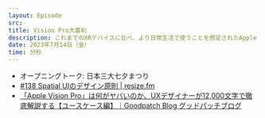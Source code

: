 ```yaml
---
layout: Episode
src: 
title: Vision Pro大喜利
description: これまでのXRデバイスに比べ、より日常生活で使うことを想定されたApple Vision Proが、実際どんなことに使えそうなのかを大喜利(ブレスト)しました。
date: 2023年7月14日（金）
time: 分秒
---
```


- オープニングトーク: 日本三大七夕まつり
- [#138 Spatial UIのデザイン原則 | resize.fm](https://resize.fm/ep/138-principles-spatial-design)
- [「Apple Vision Pro」は何がヤバいのか、UXデザイナーが12,000文字で徹底解説する【ユースケース編】｜Goodpatch Blog グッドパッチブログ](https://goodpatch.com/blog/2023-06-visionpro02)
